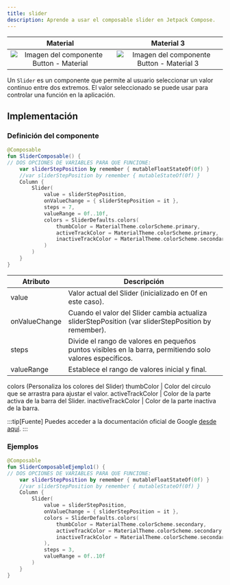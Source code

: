 ```yaml
---
title: slider
description: Aprende a usar el composable slider en Jetpack Compose.
---
```



[comment]: <> (La ruta siempre será assets/nombeComponente/componente-header.webp)


| Material| Material 3| 
| :----------------: | :------: |
| ![Imagen del componente Button - Material](../../../assets/sliders/slider-header.webp)              | ![Imagen del componente Button - Material 3](../../../assets/sliders/slider-header.webp) | 


Un ```Slider``` es un componente que permite al usuario seleccionar un valor continuo entre dos extremos. El valor seleccionado se puede usar para controlar una función en la aplicación.

## Implementación

### Definición del componente


<Tabs>
<TabItem label="Material">

```kotlin frame="terminal"
@Composable
fun SliderComposable() {
// DOS OPCIONES DE VARIABLES PARA QUE FUNCIONE:
    var sliderStepPosition by remember { mutableFloatStateOf(0f) }
    //var sliderStepPosition by remember { mutableStateOf(0f) }
    Column {
        Slider(
            value = sliderStepPosition,
            onValueChange = { sliderStepPosition = it },
            steps = 7,
            valueRange = 0f..10f,
            colors = SliderDefaults.colors(
                thumbColor = MaterialTheme.colorScheme.primary,
                activeTrackColor = MaterialTheme.colorScheme.primary,
                inactiveTrackColor = MaterialTheme.colorScheme.secondaryContainer,
            )
        )
    }
}
```
Atributo | Descripción
------ | -----------
value | Valor actual del Slider (inicializado en 0f en este caso).
onValueChange | Cuando el valor del Slider cambia actualiza sliderStepPosition (var sliderStepPosition by remember).
steps | Divide el rango de valores en pequeños puntos visibles en la barra, permitiendo solo valores específicos.
valueRange | Establece el rango de valores inicial y final.
colors (Personaliza los colores del Slider)
thumbColor | Color del círculo que se arrastra para ajustar el valor.
activeTrackColor | Color de la parte activa de la barra del Slider.
inactiveTrackColor | Color de la parte inactiva de la barra.


</TabItem>
</Tabs>

:::tip[Fuente]
Puedes acceder a la documentación oficial de Google
[desde aquí](https://developer.android.com/jetpack/compose/components/slider?hl=en).
:::

### Ejemplos
```kotlin frame="terminal"
@Composable
fun SliderComposableEjemplo1() {
// DOS OPCIONES DE VARIABLES PARA QUE FUNCIONE:
    var sliderStepPosition by remember { mutableFloatStateOf(0f) }
    //var sliderStepPosition by remember { mutableStateOf(0f) }
    Column {
        Slider(
            value = sliderStepPosition,
            onValueChange = { sliderStepPosition = it },
            colors = SliderDefaults.colors(
                thumbColor = MaterialTheme.colorScheme.secondary,
                activeTrackColor = MaterialTheme.colorScheme.secondary,
                inactiveTrackColor = MaterialTheme.colorScheme.secondaryContainer,
            ),
            steps = 3,
            valueRange = 0f..10f
        )
    }
}
```